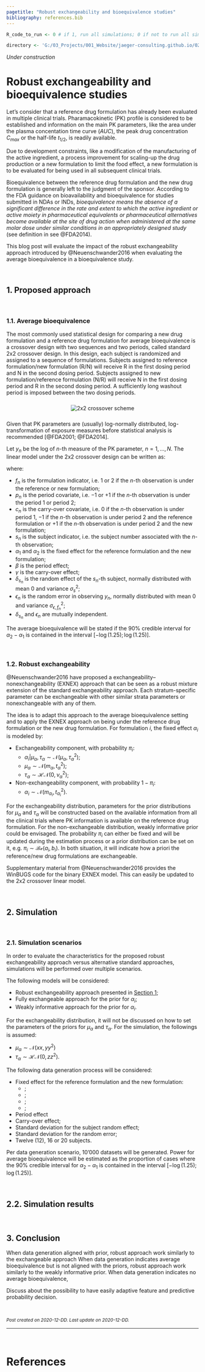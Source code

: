```yaml
---
pagetitle: "Robust exchangeability and bioequivalence studies"
bibliography: references.bib
---
```

<script type="text/x-mathjax-config">
    MathJax.Hub.Config({ TeX: { equationNumbers: {autoNumber: "all"} } });
</script>
  
```r

R_code_to_run <- 0 # if 1, run all simulations; 0 if not to run all simulations

directory <- 'G:/03_Projects/001_Website/jaeger-consulting.github.io/02_05_exnex_bioequivalence_R_codes/'

```

*Under construction*


# Robust exchangeability and bioequivalence studies

Let's consider that a reference drug formulation has already been evaluated in multiple clinical trials. Pharamacokinetic (PK) profile is considered to be established and information on the main PK parameters, like the area under the plasma concentation time curve ($AUC$), the peak drug concentration $C_{max}$ or the half-life $t_{1/2}$, is readily available.

Due to development constraints, like a modification of the manufacturing of the active ingredient, a process improvement for scaling-up the drug production or a new formulation to limit the food effect, a new formulation is to be evaluated for being used in all subsequent clinical trials.

Bioequivalence between the reference drug formulation and the new drug formulation is generally left to the judgment of the sponsor. According to the FDA guidance on bioavailability and bioequivalence for studies submitted in NDAs or INDs, *bioequivalence means the absence of a significant difference in the rate and extent to which the active ingredient or active moiety in pharmaceutical equivalents or pharmaceutical alternatives become available at the site of drug action when administered at the same molar dose under similar conditions in an appropriately designed study* (see definition in see @FDA2014).

This blog post will evaluate the impact of the robust exchangeability approach introduced by @Neuenschwander2016 when evaluating the average bioequivalence in a bioequivalence study. 

<br>


## 1. Proposed approach {#sec:proposed_approach}

<br>

### 1.1. Average bioequivalence

The most commonly used statistical design for comparing a new drug formulation and a reference drug formulation for average bioequivalence is a crossover design with two sequences and two periods, called standard 2x2 crossover design. In this design, each subject is randomized and assigned to a sequence of formulations. Subjects assigned to reference formulation/new formulation (R/N) will receive R in the first dosing period and N in the second dosing period. Subjects assigned to new formulation/reference formulation (N/R) will receive N in the first dosing period and R in the second dosing period. A sufficiently long washout period is imposed between the two dosing periods.

<center>
<div>
<img src="images/crossover_graph.png" alt = "2x2 crossover scheme" style = "margin-top: 10px; margin-bottom: 10px;">
</div>
</center>

Given that PK parameters are (usually) log-normally distributed, log-transformation of exposure measures before statistical analysis is recommended [@FDA2001; @FDA2014].

Let $y_{n}$ be the log of $n$-th measure of the PK parameter, $n=1,\ldots,N$. The linear model under the 2x2 crossover design can be written as:

\begin{equation}
  y_{n} = \alpha_{f_{n}} + \beta \times p_{n} + \gamma \times c_{n} + \delta_{s_{n}} + \epsilon_{n}
  \label{eq:equation1}
\end{equation}


where:

- $f_{n}$ is the formulation indicator, i.e. $1$ or $2$ if the $n$-th observation is under the reference or new formulation;
- $p_{n}$ is the period covariate, i.e. $-1$ or $+1$ if the $n$-th observation is under the period 1 or period 2;
- $c_{n}$ is the carry-over covariate, i.e. $0$ if the $n$-th observation is under period 1, $-1$ if the $n$-th observation is under period 2 and the reference formulation or $+1$ if the $n$-th observation is under period 2 and the new formulation;
- $s_{n}$ is the subject indicator, i.e. the subject number associated with the $n$-th observation;
- $\alpha_{1}$ and $\alpha_{2}$ is the fixed effect for the reference formulation and the new formulation;
- $\beta$ is the period effect;
- $\gamma$ is the carry-over effect;
- $\delta_{s_{n}}$ is the random effect of the $s_{n}$-th subject, normally distributed with mean 0 and variance $\sigma_{s}^{2}$;
- $\epsilon_{n}$ is the random error in observing $y_{n}$, normally distributed with mean 0 and variance $\sigma_{\epsilon,f_n}^{2}$;
- $\delta_{s_{n}}$ and $\epsilon_{n}$ are mutually independent.

The average bioequivalence will be stated if the 90% credible interval for $\alpha_{2} - \alpha_{1}$ is contained in the interval $\left[-\log\left(1.25\right); \log\left(1.25\right)\right]$.

<br>

### 1.2. Robust exchangeability

@Neuenschwander2016 have proposed a exchangeability–nonexchangeability (EXNEX) approach that can be seen as a robust mixture extension of the standard exchangeability approach. Each stratum-specific parameter can be exchangeable with other similar strata parameters or nonexchangeable with any of them.

The idea is to adapt this approach to the average bioequivalence setting and to apply the EXNEX approach on being under the reference drug formulation or the new drug formulation. For formulation $i$, the fixed effect $\alpha_{i}$ is modeled by:

- Exchangeability component, with probability $\pi_{i}$:
  * $\alpha_{i}|\mu_{\alpha},\tau_{\alpha} \sim \mathcal{N}\left(\mu_{\alpha},\tau_{\alpha}^{2}\right)$;
  * $\mu_{\alpha} \sim \mathcal{N}\left(m_{\alpha},t_{\alpha}^{2}\right)$;
  * $\tau_{\alpha} \sim \mathcal{HN}\left(0,\nu_{\alpha}^{2}\right)$;

- Non-exchangeability component, with probability $1 - \pi_{i}$:
  * $\alpha_{i} \sim \mathcal{N}\left(m_{\alpha_{i}},t_{\alpha_{i}}^{2}\right)$.

For the exchangeability distribution, parameters for the prior distributions for $\mu_{\alpha}$ and $\tau_{\alpha}$ will be constructed based on the available information from all the clinical trials where PK information is available on the reference drug formulation. For the non-exchangeable distribution, weakly informative prior could be envisaged. 
The probability $\pi_{i}$ can either be fixed and will be updated during the estimation process or a prior distribution can be set on it, e.g. $\pi_{i} \sim \mathcal{Be}\left(a_{i}, b_{i}\right)$. In both situation, it will indicate how a priori the reference/new drug formulations are exchangeable.

Supplementary material from @Neuenschwander2016 provides the WinBUGS code for the binary EXNEX model. This can easily be updated to the 2x2 crossover linear model.

<br>


## 2. Simulation

<br>

### 2.1. Simulation scenarios

In order to evaluate the characteristics for the proposed robust exchangeability approach versus alternative standard approaches, simulations will be performed over multiple scenarios.

The following models will be considered:

- Robust exchangeability approach presented in [Section 1](#sec:proposed_approach);
- Fully exchangeable approach for the prior for $\alpha_{i}$;
- Weakly informative approach for the prior for $\alpha_{i}$.

For the exchangeability distribution, it will not be discussed on how to set the parameters of the priors for $\mu_{\alpha}$ and $\tau_{\alpha}$. For the simulation, the followings is assumed:

- $\mu_{\alpha} \sim \mathcal{N}\left(xx,yy^2\right)$
- $\tau_{\alpha} \sim \mathcal{HN}\left(0,zz^2\right)$.

 The following data generation process will be considered:
 
 - Fixed effect for the reference formulation and the new formulation:
   * ;
   * ;
   * ;
   * ;
 - Period effect
 - Carry-over effect;
 - Standard deviation for the subject random effect;
 - Standard deviation for the random error;
 - Twelve (12), 16 or 20 subjects.

Per data generation scenario, 10'000 datasets will be generated. Power for average bioequivalence will be estimated as the proportion of cases where the 90% credible interval for $\alpha_{2} - \alpha_{1}$ is contained in the interval $\left[-\log\left(1.25\right); \log\left(1.25\right)\right]$.

<br>

## 2.2. Simulation results

<br>


## 3. Conclusion


When data generation aligned with prior, robust approach work similarly to the exchangeable approach
When data generation indicates average bioequivalence but is not aligned with the priors, robust approach work similarly to the weakly informative prior.
When data generation indicates no average bioequivalence, 

Discuss about the possibility to have easily adaptive feature and predictive probability decision.


<br>

<small>*Post created on 2020-12-DD. Last update on 2020-12-DD.*</small>

---

<br>

# References
<small>
